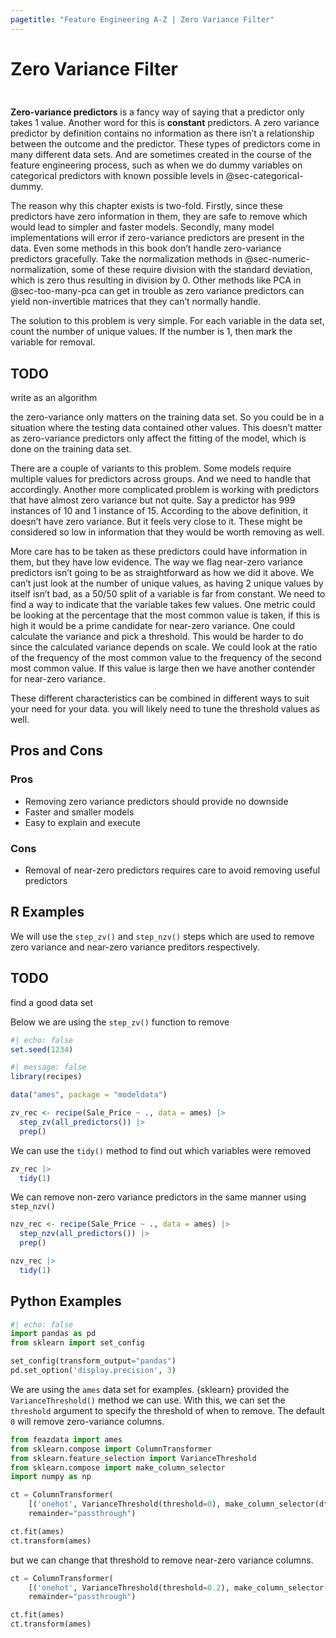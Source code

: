```yaml
---
pagetitle: "Feature Engineering A-Z | Zero Variance Filter"
---
```


# Zero Variance Filter {#sec-too-many-zv}

::: {style="visibility: hidden; height: 0px;"}
## Zero Variance Filter
:::

**Zero-variance predictors** is a fancy way of saying that a predictor only takes 1 value. Another word for this is **constant** predictors. A zero variance predictor by definition contains no information as there isn't a relationship between the outcome and the predictor. These types of predictors come in many different data sets. And are sometimes created in the course of the feature engineering process, such as when we do dummy variables on categorical predictors with known possible levels in @sec-categorical-dummy.

The reason why this chapter exists is two-fold. Firstly, since these predictors have zero information in them, they are safe to remove which would lead to simpler and faster models. Secondly, many model implementations will error if zero-variance predictors are present in the data. Even some methods in this book don't handle zero-variance predictors gracefully. Take the normalization methods in @sec-numeric-normalization, some of these require division with the standard deviation, which is zero thus resulting in division by 0. Other methods like PCA in @sec-too-many-pca can get in trouble as zero variance predictors can yield non-invertible matrices that they can't normally handle.

The solution to this problem is very simple. For each variable in the data set, count the number of unique values. If the number is 1, then mark the variable for removal.

::: {.callout-caution}
# TODO

write as an algorithm
:::

the zero-variance only matters on the training data set. So you could be in a situation where the testing data contained other values. This doesn't matter as zero-variance predictors only affect the fitting of the model, which is done on the training data set.

There are a couple of variants to this problem. Some models require multiple values for predictors across groups. And we need to handle that accordingly. Another more complicated problem is working with predictors that have almost zero variance but not quite. Say a predictor has 999 instances of 10 and 1 instance of 15. According to the above definition, it doesn't have zero variance. But it feels very close to it. These might be considered so low in information that they would be worth removing as well.

More care has to be taken as these predictors could have information in them, but they have low evidence. The way we flag near-zero variance predictors isn't going to be as straightforward as how we did it above. We can't just look at the number of unique values, as having 2 unique values by itself isn't bad, as a 50/50 split of a variable is far from constant. We need to find a way to indicate that the variable takes few values. One metric could be looking at the percentage that the most common value is taken, if this is high it would be a prime candidate for near-zero variance. One could calculate the variance and pick a threshold. This would be harder to do since the calculated variance depends on scale. We could look at the ratio of the frequency of the most common value to the frequency of the second most common value. If this value is large then we have another contender for near-zero variance.

These different characteristics can be combined in different ways to suit your need for your data. you will likely need to tune the threshold values as well.

## Pros and Cons

### Pros

- Removing zero variance predictors should provide no downside
- Faster and smaller models
- Easy to explain and execute

### Cons

- Removal of near-zero predictors requires care to avoid removing useful predictors

## R Examples

We will use the `step_zv()` and `step_nzv()` steps which are used to remove zero variance and near-zero variance preditors respectively.

::: {.callout-caution}
# TODO

find a good data set
:::

Below we are using the `step_zv()` function to remove 

```r
#| echo: false
set.seed(1234)
```

```r
#| message: false
library(recipes)

data("ames", package = "modeldata")

zv_rec <- recipe(Sale_Price ~ ., data = ames) |>
  step_zv(all_predictors()) |>
  prep()
```

We can use the `tidy()` method to find out which variables were removed

```r
zv_rec |>
  tidy(1)
```

We can remove non-zero variance predictors in the same manner using `step_nzv()`

```r
nzv_rec <- recipe(Sale_Price ~ ., data = ames) |>
  step_nzv(all_predictors()) |>
  prep()

nzv_rec |>
  tidy(1)
```

## Python Examples

```python
#| echo: false
import pandas as pd
from sklearn import set_config

set_config(transform_output="pandas")
pd.set_option('display.precision', 3)
```

We are using the `ames` data set for examples. {sklearn} provided the `VarianceThreshold()` method we can use. With this, we can set the `threshold` argument to specify the threshold of when to remove. The default `0` will remove zero-variance columns.

```python
from feazdata import ames
from sklearn.compose import ColumnTransformer
from sklearn.feature_selection import VarianceThreshold
from sklearn.compose import make_column_selector
import numpy as np

ct = ColumnTransformer(
    [('onehot', VarianceThreshold(threshold=0), make_column_selector(dtype_include=np.number))], 
    remainder="passthrough")

ct.fit(ames)
ct.transform(ames)
```

but we can change that threshold to remove near-zero variance columns.

```python
ct = ColumnTransformer(
    [('onehot', VarianceThreshold(threshold=0.2), make_column_selector(dtype_include=np.number))], 
    remainder="passthrough")

ct.fit(ames)
ct.transform(ames)
```
